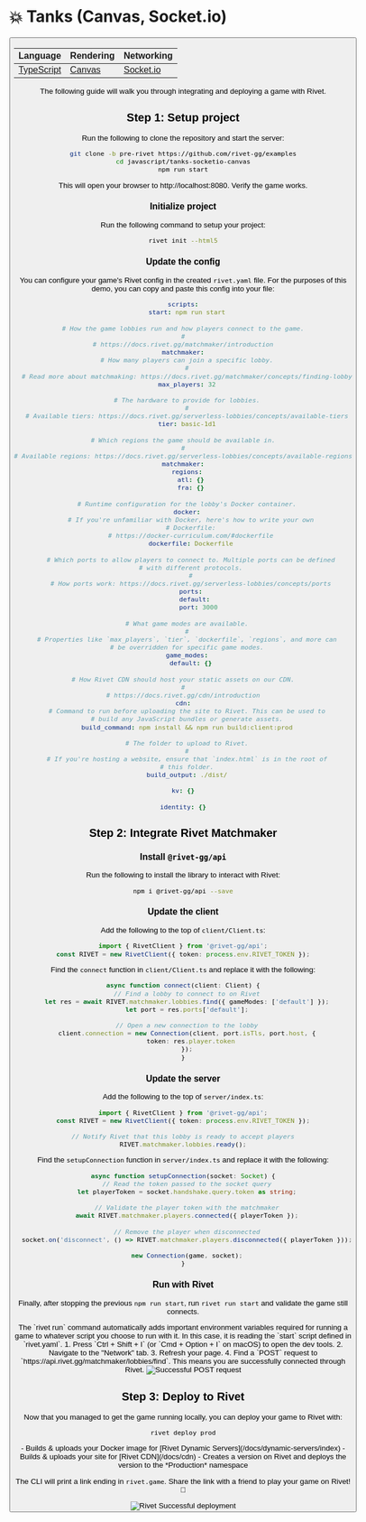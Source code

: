 
# 💥 Tanks (Canvas, Socket.io)

<ButtonGroup>
  <Button
    href='https://github.com/rivet-gg/example-tanks-typescript-canvas-socketio'
    target='_blank'
    icon={faGithub}
    arrow='right'
    children='View on GitHub'
  />
</ButtonGroup>

| Language                                      | Rendering                                                             | Networking                      |
| --------------------------------------------- | --------------------------------------------------------------------- | ------------------------------- |
| [TypeScript](https://www.typescriptlang.org/) | [Canvas](https://developer.mozilla.org/en-US/docs/Web/API/Canvas_API) | [Socket.io](https://socket.io/) |

The following guide will walk you through integrating and deploying a game with Rivet.

## Step 1: Setup project

Run the following to clone the repository and start the server:

```bash
git clone -b pre-rivet https://github.com/rivet-gg/examples
cd javascript/tanks-socketio-canvas
npm run start
```

<PreRivetBranch></PreRivetBranch>

This will open your browser to http://localhost:8080. Verify the game works.

### Initialize project

<InstallCli />

Run the following command to setup your project:

```bash
rivet init --html5
```

<WhatDoesRivetDo />

### Update the config

You can configure your game's Rivet config in the created `rivet.yaml` file. For the purposes of this demo,
you can copy and paste this config into your file:

```yaml {{"file": "rivet.yaml"}}
scripts:
  start: npm run start

# How the game lobbies run and how players connect to the game.
#
# https://docs.rivet.gg/matchmaker/introduction
matchmaker:
  # How many players can join a specific lobby.
  #
  # Read more about matchmaking: https://docs.rivet.gg/matchmaker/concepts/finding-lobby
  max_players: 32

  # The hardware to provide for lobbies.
  #
  # Available tiers: https://docs.rivet.gg/serverless-lobbies/concepts/available-tiers
  tier: basic-1d1

# Which regions the game should be available in.
#
# Available regions: https://docs.rivet.gg/serverless-lobbies/concepts/available-regions
matchmaker:
  regions:
    atl: {}
    fra: {}

  # Runtime configuration for the lobby's Docker container.
  docker:
    # If you're unfamiliar with Docker, here's how to write your own
    # Dockerfile:
    # https://docker-curriculum.com/#dockerfile
    dockerfile: Dockerfile

    # Which ports to allow players to connect to. Multiple ports can be defined
    # with different protocols.
    #
    # How ports work: https://docs.rivet.gg/serverless-lobbies/concepts/ports
    ports:
      default:
        port: 3000

  # What game modes are available.
  #
  # Properties like `max_players`, `tier`, `dockerfile`, `regions`, and more can
  # be overridden for specific game modes.
  game_modes:
    default: {}

# How Rivet CDN should host your static assets on our CDN.
#
# https://docs.rivet.gg/cdn/introduction
cdn:
  # Command to run before uploading the site to Rivet. This can be used to
  # build any JavaScript bundles or generate assets.
  build_command: npm install && npm run build:client:prod

  # The folder to upload to Rivet.
  #
  # If you're hosting a website, ensure that `index.html` is in the root of
  # this folder.
  build_output: ./dist/

kv: {}

identity: {}
```

## Step 2: Integrate Rivet Matchmaker

### Install `@rivet-gg/api`

Run the following to install the library to interact with Rivet:

```bash
npm i @rivet-gg/api --save
```

### Update the client

Add the following to the top of `client/Client.ts`:

```typescript {{ "file": "client/Client.ts" }}
import { RivetClient } from '@rivet-gg/api';
const RIVET = new RivetClient({ token: process.env.RIVET_TOKEN });
```

<EnvTokenClient />

Find the `connect` function in `client/Client.ts` and replace it with the following:

```typescript {{ "file": "client/Client.ts" }}
async function connect(client: Client) {
  // Find a lobby to connect to on Rivet
  let res = await RIVET.matchmaker.lobbies.find({ gameModes: ['default'] });
  let port = res.ports['default'];

  // Open a new connection to the lobby
  client.connection = new Connection(client, port.isTls, port.host, {
    token: res.player.token
  });
}
```

### Update the server

Add the following to the top of `server/index.ts`:

```typescript {{ "file": "server/index.ts" }}
import { RivetClient } from '@rivet-gg/api';
const RIVET = new RivetClient({ token: process.env.RIVET_TOKEN });

// Notify Rivet that this lobby is ready to accept players
RIVET.matchmaker.lobbies.ready();
```

<EnvTokenServer />

Find the `setupConnection` function in `server/index.ts` and replace it with the following:

```typescript {{ "file": "server/index.ts" }}
async function setupConnection(socket: Socket) {
  // Read the token passed to the socket query
  let playerToken = socket.handshake.query.token as string;

  // Validate the player token with the matchmaker
  await RIVET.matchmaker.players.connected({ playerToken });

  // Remove the player when disconnected
  socket.on('disconnect', () => RIVET.matchmaker.players.disconnected({ playerToken }));

  new Connection(game, socket);
}
```

### Run with Rivet

Finally, after stopping the previous `npm run start`, run `rivet run start` and validate the game still connects.

<Accordion title='What is "rivet run"?'>
  The `rivet run` command automatically adds important environment variables required for running a game to
  whatever script you choose to run with it. In this case, it is reading the `start` script defined in
  `rivet.yaml`.
</Accordion>

<Accordion title='Optional: Check for connectivity to Rivet'>
  1. Press `Ctrl + Shift + I` (or `Cmd + Option + I` on macOS) to open the dev tools.
  2. Navigate to the "Network" tab.
  3. Refresh your page.
  4. Find a `POST` request to `https://api.rivet.gg/matchmaker/lobbies/find`. This means you are
    successfully connected through Rivet.

  <Image className="block ml-auto mr-auto" src={postRequest} width={500} alt='Successful POST request' />
</Accordion>

## Step 3: Deploy to Rivet

Now that you managed to get the game running locally, you can deploy your game to Rivet with:

```bash
rivet deploy prod
```

<Accordion title='What does this do?'>
  - Builds & uploads your Docker image for [Rivet Dynamic Servers](/docs/dynamic-servers/index) - Builds &
  uploads your site for [Rivet CDN](/docs/cdn) - Creates a version on Rivet and deploys the version to the
  *Production* namespace
</Accordion>

The CLI will print a link ending in `rivet.game`. Share the link with a friend to play your game on Rivet! 🎉

<Image className='ml-auto mr-auto block' src={deployment} width={500} alt='Rivet Successful deployment' />
